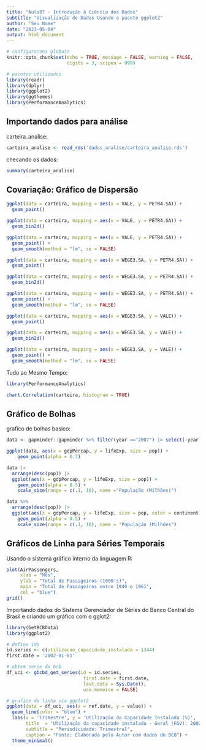 ```yaml
---
title: "Aula07 - Introdução à Ciência dos Dados"
subtitle: "Visualização de Dados Usando o pacote ggplot2"
author: "Seu Nome"
date: "2023-05-04"
output: html_document
---
```


```r
# configuracoes globais
knitr::opts_chunk$set(echo = TRUE, message = FALSE, warning = FALSE, 
                      digits = 3, scipen = 999)

# pacotes utilizados
library(readr)
library(dplyr)
library(ggplot2)
library(ggthemes)
library(PerformanceAnalytics)
```


## Importando dados para análise

carteira_analise:

```r
carteira_analise <- read_rds('dados_analise/carteira_analise.rds')
```

checando os dados:

```r
summary(carteira_analise)
```


## Covariação: Gráfico de Dispersão

```r
ggplot(data = carteira, mapping = aes(x = VALE, y = PETR4.SA)) +
  geom_point()
```


```r
ggplot(data = carteira, mapping = aes(x = VALE, y = PETR4.SA)) +
  geom_bin2d()
```


```r
ggplot(data = carteira, mapping = aes(x = VALE, y = PETR4.SA)) +
  geom_point() +
  geom_smooth(method = "lm", se = FALSE)
```


```r
ggplot(data = carteira, mapping = aes(x = WEGE3.SA, y = PETR4.SA)) +
  geom_point()
```


```r
ggplot(data = carteira, mapping = aes(x = WEGE3.SA, y = PETR4.SA)) +
  geom_bin2d()
```


```r
ggplot(data = carteira, mapping = aes(x = WEGE3.SA, y = PETR4.SA)) +
  geom_point() +
  geom_smooth(method = "lm", se = FALSE)
```


```r
ggplot(data = carteira, mapping = aes(x = WEGE3.SA, y = VALE)) +
  geom_point()
```    


```r
ggplot(data = carteira, mapping = aes(x = WEGE3.SA, y = VALE)) +
  geom_bin2d()
```


```r
ggplot(data = carteira, mapping = aes(x = WEGE3.SA, y = VALE)) +
  geom_point() +
  geom_smooth(method = "lm", se = FALSE)
```

Tudo ao Mesmo Tempo:

```r
library(PerformanceAnalytics)

chart.Correlation(carteira, histogram = TRUE)
```


## Gráfico de Bolhas


grafico de bolhas basico:

```r
data <- gapminder::gapminder %>% filter(year =="2007") |> select(-year)

ggplot(data, aes(x = gdpPercap, y = lifeExp, size = pop)) +
    geom_point(alpha = 0.7)
```


```r
data |>
  arrange(desc(pop)) |>
  ggplot(aes(x = gdpPercap, y = lifeExp, size = pop)) +
    geom_point(alpha = 0.5) +
    scale_size(range = c(.1, 10), name ="População (Milhões)")
```


```r
data %>%
  arrange(desc(pop)) |>
  ggplot(aes(x = gdpPercap, y = lifeExp, size = pop, color = continent)) +
    geom_point(alpha = 0.5) +
    scale_size(range = c(.1, 10), name = "População (Milhões")
```



## Gráficos de Linha para Séries Temporais


Usando o sistema gráfico interno da linguagem R:

```r
plot(AirPassengers,
     xlab = "Mês",
     ylab = "Total de Passageiros (1000's)",
     main = "Total de Passageiros entre 1949 e 1961", 
     col = "blue")
grid()
```


Importando dados do Sistema Gerenciador de Séries do Banco Central do Brasil e
criando um gráfico com o gglot2:


```r
library(GetBCBData)
library(ggplot2)

# define ids
id.series <- c(utilizacao_capacidade_instalada = 1344)
first.date = '2002-01-01'

# obtem serie do bcb
df_uci <- gbcbd_get_series(id = id.series,
                            first.date = first.date,
                            last.date = Sys.Date(), 
                            use.memoise = FALSE)

# grafico de linha via ggplot2
ggplot(data = df_uci, aes(x = ref.date, y = value)) + 
  geom_line(color = "blue") + 
  labs(x = 'Trimestre', y = 'Utilização da Capacidade Instalada (%)', 
       title  = 'Utilização da capacidade instalada - Geral (FGV): 2002/2023',
       subtitle = "Periodicidade: Trimestral",
       caption = "Fonte: Elaborada pelo Autor com dados do BCB") +
  theme_minimal()
```